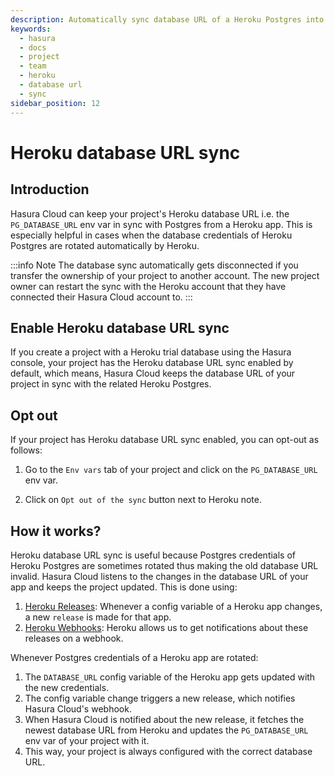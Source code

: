```yaml
---
description: Automatically sync database URL of a Heroku Postgres into a Hasura Cloud project
keywords:
  - hasura
  - docs
  - project
  - team
  - heroku
  - database url
  - sync
sidebar_position: 12
---
```



# Heroku database URL sync

## Introduction

Hasura Cloud can keep your project's Heroku database URL i.e. the `PG_DATABASE_URL` env var in sync with Postgres from a Heroku app. This is especially helpful in cases when the database credentials of Heroku Postgres are rotated automatically by Heroku.

:::info Note
The database sync automatically gets disconnected if you transfer the ownership of your project to another account. The new project owner can restart the sync with the Heroku account that they have connected their Hasura Cloud account to.
:::

## Enable Heroku database URL sync

If you create a project with a Heroku trial database using the Hasura console, your project has the Heroku database URL sync enabled by default, which means, Hasura Cloud keeps the database URL of your project in sync with the related Heroku Postgres.

## Opt out

If your project has Heroku database URL sync enabled, you can opt-out as follows:

1.  Go to the `Env vars` tab of your project and click on the `PG_DATABASE_URL` env var.

2.  Click on `Opt out of the sync` button next to Heroku note.

    <Thumbnail
      src="/img/graphql/cloud/projects/heroku-db-sync-enabled.png"
      alt="Add collaborator"
      width="1100px"
    />

## How it works?

Heroku database URL sync is useful because Postgres credentials of Heroku Postgres are sometimes rotated thus making the old database URL invalid. Hasura Cloud listens to the changes in the database URL of your app and keeps the project updated. This is done using:

1.  [Heroku Releases](https://devcenter.heroku.com/articles/releases): Whenever a config variable of a Heroku app changes, a new `release` is made for that app.
2.  [Heroku Webhooks](https://devcenter.heroku.com/articles/app-webhooks): Heroku allows us to get notifications about these releases on a webhook.

Whenever Postgres credentials of a Heroku app are rotated:

1.  The `DATABASE_URL` config variable of the Heroku app gets updated with the new credentials.
2.  The config variable change triggers a new release, which notifies Hasura Cloud's webhook.
3.  When Hasura Cloud is notified about the new release, it fetches the newest database URL from Heroku and updates the `PG_DATABASE_URL` env var of your project with it.
4.  This way, your project is always configured with the correct database URL.
